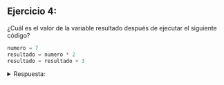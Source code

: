 ## Ejercicio 4:
¿Cuál es el valor de la variable resultado después de ejecutar el siguiente código?

```python
numero = 7
resultado = numero * 2
resultado = resultado + 3
```
<details>
<summary>Respuesta:</summary>
El valor de la variable `resultado` es 17, ya que se multiplica `numero` por 2 (14) y luego se le suma 3.
</details>